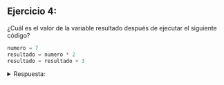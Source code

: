 ## Ejercicio 4:
¿Cuál es el valor de la variable resultado después de ejecutar el siguiente código?

```python
numero = 7
resultado = numero * 2
resultado = resultado + 3
```
<details>
<summary>Respuesta:</summary>
El valor de la variable `resultado` es 17, ya que se multiplica `numero` por 2 (14) y luego se le suma 3.
</details>